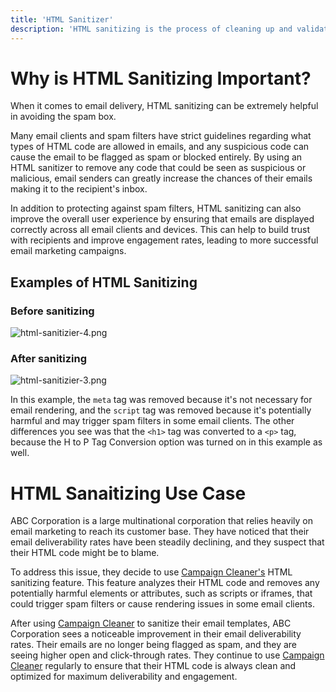 ```yaml
---
title: 'HTML Sanitizer'
description: 'HTML sanitizing is the process of cleaning up and validating HTML code to remove any potentially malicious or harmful elements. This can help prevent security vulnerabilities and ensure that web content is safe for users to access.'
---
```


# Why is HTML Sanitizing Important?

When it comes to email delivery, HTML sanitizing can be extremely helpful in avoiding the spam box.

Many email clients and spam filters have strict guidelines regarding what types of HTML code are allowed in emails, and any suspicious code can cause the email to be flagged as spam or blocked entirely. By using an HTML sanitizer to remove any code that could be seen as suspicious or malicious, email senders can greatly increase the chances of their emails making it to the recipient's inbox.

In addition to protecting against spam filters, HTML sanitizing can also improve the overall user experience by ensuring that emails are displayed correctly across all email clients and devices. This can help to build trust with recipients and improve engagement rates, leading to more successful email marketing campaigns.

## Examples of HTML Sanitizing

### Before sanitizing
![html-sanitizier-4.png](/images/html-sanitizer-4.png)

### After sanitizing 
![html-sanitizier-3.png](/images/html-sanitizer-3.png)

In this example, the `meta` tag was removed because it's not necessary for email rendering, and the `script` tag was removed because it's potentially harmful and may trigger spam filters in some email clients. The other differences you see was that the `<h1>` tag was converted to a `<p>` tag, because the H to P Tag Conversion option was turned on in this example as well.

# HTML Sanaitizing Use Case

<Note> 
ABC Corporation is a large multinational corporation that relies heavily on email marketing to reach its customer base. They have noticed that their email deliverability rates have been steadily declining, and they suspect that their HTML code might be to blame.

To address this issue, they decide to use [Campaign Cleaner's](https://campaigncleaner.com/) HTML sanitizing feature. This feature analyzes their HTML code and removes any potentially harmful elements or attributes, such as scripts or iframes, that could trigger spam filters or cause rendering issues in some email clients.
 
After using [Campaign Cleaner](https://campaigncleaner.com/) to sanitize their email templates, ABC Corporation sees a noticeable improvement in their email deliverability rates. Their emails are no longer being flagged as spam, and they are seeing higher open and click-through rates. They continue to use [Campaign Cleaner](https://campaigncleaner.com/) regularly to ensure that their HTML code is always clean and optimized for maximum deliverability and engagement.
</Note>

